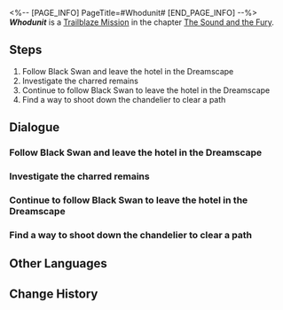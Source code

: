 <%-- [PAGE_INFO]
PageTitle=#Whodunit#
[END_PAGE_INFO] --%>
{{Stub|Dialogue, characters, and location(s)}}
{{Mission Infobox
|id            = 1030701
|title         = 
|image         = Mission Whodunit.png
|type          = Trailblaze
|event_name    = 
|chapter       = The Sound and the Fury
|requirements  = [[Trailblaze Mission]] ''[[Should One Awaken at Midnight]]'' completed
|summary       = Black Swan "betrayed" you and brought you to Aventurine, an IPC representative. There, you witnessed another fact that was enough to undo the dream &mdash; Robin was reduced to nothingness in front of you.<br />The prelude to the sweet dream comes to an emphatic rest... and the show is about to begin.
|characters    = <!--characters that appear in this mission-->
|startLocation = <!--location as it intially appears on the mission screen-->
|world         = <!--i.e. Penacony-->
|area          = <!--i.e. A Child's Dream-->
|prev          = 
|next          = Whodunit
|exp           = 
|credits       = 
|stellarJade   = 
|other         = 
}}
'''''Whodunit''''' is a [[Trailblaze Mission]] in the chapter [[The Sound and the Fury]].

==Steps==
# Follow Black Swan and leave the hotel in the Dreamscape
# Investigate the charred remains
# Continue to follow Black Swan to leave the hotel in the Dreamscape
# Find a way to shoot down the chandelier to clear a path

<!--
==Gameplay Notes==

--><!--
==Trial Character==

-->
==Dialogue==
{{Stub Dialogue}}
===Follow Black Swan and leave the hotel in the Dreamscape===
{{Mission Description|type=trailblaze|location=<!--to be added-->|Black Swan tells you that you should evacuate as quickly as possible. But, as you are evacuating, you may be fortunate enough to find some traces left by Firefly that could help unravel the truth behind this sudden demise.<br />Follow Black Swan to the Memory Zone's exit while investigating the murder scene.}}
{{Dialogue Start}}
:{{tx}}
{{Dialogue End}}

===Investigate the charred remains===
{{Mission Description|type=trailblaze|location=<!--to be added-->|update|Black Swan tells you that you should evacuate as quickly as possible. But, as you are evacuating, you may be fortunate enough to find some traces left by Firefly that could help unravel the truth behind this sudden demise.<br />You discovered a large number of charred remains during your evacuation. They are worth a thorough investigation.}}
{{Dialogue Start}}
:{{tx}}
{{Dialogue End}}

===Continue to follow Black Swan to leave the hotel in the Dreamscape===
{{Mission Description|type=trailblaze|location=<!--to be added-->|update|Black Swan tells you that you should evacuate as quickly as possible. But, as you are evacuating, you may be fortunate enough to find some traces left by Firefly that could help unravel the truth behind this sudden demise.<br />Black Swan believes that the situation may be even more serious than she imagined. You must hurry to the Memory Zone branded with traces of Firefly as quickly as possible.}}
{{Dialogue Start}}
:{{tx}}
{{Dialogue End}}

===Find a way to shoot down the chandelier to clear a path===
{{Mission Description|type=trailblaze|location=<!--to be added-->|update|Black Swan tells you that you should evacuate as quickly as possible. But, as you are evacuating, you may be fortunate enough to find some traces left by Firefly that could help unravel the truth behind this sudden demise.<br />The Memory Zone keeps transforming. Sometimes, you may have to rely on certain tricks to find the true exit.}}
{{Dialogue Start}}
:{{tx}}
{{Dialogue End}}

==Other Languages==
{{Other Languages
|en   = Whodunit
|zhs  = 是谁杀死了…
|zht  = 是誰殺死了……
|ja   = 誰が殺した…
|ko   = 누가 죽였는가…
|es   = ¿Quién es el culpable?
|fr   = Les Experts : Penacony
|ru   = А убийца кто?..
|th   = ใครคือผู้เข่นฆ่า...
|vi   = Ai Là Thủ Phạm...
|de   = Wer ist der Mörder?
|id   = Siapa yang Menghabisi ....
|pt   = Quem foi?
}}

==Change History==
{{Change History|2.0}}
